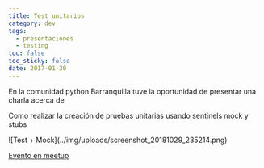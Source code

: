 ```yaml
---
title: Test unitarios
category: dev
tags:
  - presentaciones
  - testing
toc: false
toc_sticky: false
date: 2017-01-30
---
```



En la comunidad python Barranquilla tuve la oportunidad de presentar una charla acerca de

Como realizar la creación de pruebas unitarias usando sentinels mock y stubs

<ExternalLink href="https://scot3004.github.io/pymock">
  ![Test + Mock](../img/uploads/screenshot_20181029_235214.png)
</ExternalLink>

[Evento en meetup](https://www.meetup.com/es-ES/pythonbaq/events/237160306/)
